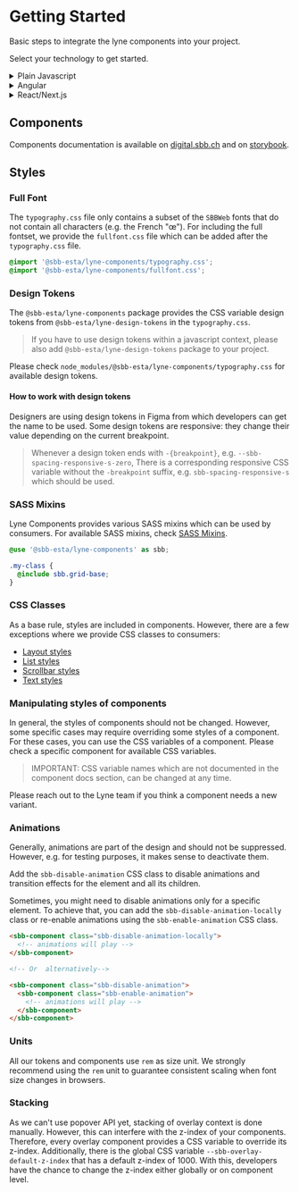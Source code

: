 
<Meta title="introduction/Getting Started" />

# Getting Started

Basic steps to integrate the lyne components into your project.

Select your technology to get started.

<details>
  <summary>Plain Javascript</summary>

1. Install the `@sbb-esta/lyne-components` package:

   ```sh
   npm install --save @sbb-esta/lyne-components
   ```

   or, if using yarn:

   ```sh
   yarn add @sbb-esta/lyne-components
   ```

2. Including typography is required to apply all SBB styles to your application.

   ```css
   @import 'node_modules/@sbb-esta/lyne-components/typography.css';
   ```

3. Import the desired element and add it to globalThis:

   ```ts
   import { SbbButtonElement } from '@sbb-esta/lyne-components/button.js';

   globalThis.SbbButtonElement = SbbButtonElement;
   ```

</details>

<details>
  <summary>Angular</summary>

> ⓘ We will soonish provide a Lyne Angular Wrapper which helps to use lyne components in Angular.
> However, it's already possible to use Lyne Components in Angular.

1. Install Angular CLI, see [Angular CLI documentation](https://cli.angular.io/)
2. Install the `@sbb-esta/lyne-components` package:

   ```sh
   npm install --save @sbb-esta/lyne-components
   ```

   or, if using yarn:

   ```sh
   yarn add @sbb-esta/lyne-components
   ```

3. Including typography is required to apply all SBB styles to your application. That is doable by editing the `styles.(s)css`:

   ```css
   @import 'node_modules/@sbb-esta/lyne-components/typography.css';
   ```

   or editing your `angular.json`:

   ```json
     ...
     "styles": [
       "src/styles.scss",
       "node_modules/@sbb-esta/lyne-components/typography.css"
     ],
     ...
   ```

4. In order to use web components with Angular, you have to import `CUSTOM_ELEMENT_SCHEMA` from the `@angular/core` package.

### Example app

```ts
import { CUSTOM_ELEMENTS_SCHEMA, Component } from '@angular/core';
import { bootstrapApplication } from '@angular/platform-browser';

import '@sbb-esta/lyne-components/button.js';

@Component({
  selector: 'my-app',
  standalone: true,
  schemas: [CUSTOM_ELEMENTS_SCHEMA],
  template: ` <sbb-button>Lorem ipsum</sbb-button> `,
})
export class App {}

bootstrapApplication(App).catch((err) => console.error(err));
```

</details>

<details>
  <summary>React/Next.js</summary>

1. Prepare a React and Next.js setup.
2. Install the `@sbb-esta/lyne-components-react` package:

   ```sh
   npm install --save @sbb-esta/lyne-components-react
   ```

   or, if using yarn:

   ```sh
   yarn add @sbb-esta/lyne-components-react
   ```

3. Including typography globally is required to apply all SBB styles to your application.

   ```css
   @import '~@sbb-esta/lyne-components/typography.css';
   ```

4. Enhance the `transpilePackages` array in Next.Js config.

   ```js
   module.exports = {
     ...,
     transpilePackages: [
       '@sbb-esta/lyne-components-react',
       '@sbb-esta/lyne-components',
       '@lit/react',
       '@lit/reactive-element',
       'lit',
       'lit-html',
       'lit-element',
     ],
   }
   ```

5. (Optional) To activate Server Side Rendering with Declarative Shadow DOM, you have to install the `@lit-labs/nextjs` package and use the method `withLitSSR()`:

   ```js
   const withLitSSR = require('@lit-labs/nextjs')({
     addDeclarativeShadowDomPolyfill: true,
   });

   module.exports = withLitSSR({
       ...,
       transpilePackages: [
         '@sbb-esta/lyne-components',
         '@sbb-esta/lyne-components-react',
         '@sbb-esta/lyne-design-tokens',
         '@lit-labs/nextjs',
         '@lit-labs/ssr',
         '@lit-labs/ssr-react',
         '@lit/react',
         '@lit/reactive-element',
         'lit',
         'lit-element',
         'lit-html',
       ],
     });
   ```

6. Import and use lyne component:

   ```tsx
   import { SbbButton } from '@sbb-esta/lyne-components-react/button';

   export default function MyComponent() {
     return <SbbButton onClick={() => {}}></SbbButton>;
   }
   ```

   Whenever e.g. types are needed, they can be imported directly from the `@sbb-esta/lyne-components` package:

   ```tsx
   import type { SbbButtonSize } from '@sbb-esta/lyne-components/button.js';
   import { SbbButton } from '@sbb-esta/lyne-components-react/button';

   export default function MyComponent() {
     const size: SbbButtonSize = 'm';
     return <SbbButton onClick={() => {}} size={size}></SbbButton>;
   }
   ```

</details>

## Components

Components documentation is available on [digital.sbb.ch](https://digital.sbb.ch)
and on [storybook](https://lyne-storybook.app.sbb.ch).

## Styles

### Full Font

The `typography.css` file only contains a subset of the `SBBWeb` fonts that do not contain all characters (e.g. the French "œ").
For including the full fontset, we provide the `fullfont.css` file which can be added after the `typography.css` file.

```css
@import '@sbb-esta/lyne-components/typography.css';
@import '@sbb-esta/lyne-components/fullfont.css';
```

### Design Tokens

The `@sbb-esta/lyne-components` package provides the CSS variable design tokens
from `@sbb-esta/lyne-design-tokens` in the `typography.css`.

> If you have to use design tokens within a javascript context,
> please also add `@sbb-esta/lyne-design-tokens` package to your project.

Please check `node_modules/@sbb-esta/lyne-components/typography.css` for available design tokens.

#### How to work with design tokens

Designers are using design tokens in Figma from which developers can get the name to be used.
Some design tokens are responsive: they change their value depending on the current breakpoint.

> Whenever a design token ends with `-{breakpoint}`, e.g. `--sbb-spacing-responsive-s-zero`,
> There is a corresponding responsive CSS variable without the `-breakpoint` suffix,
> e.g. `sbb-spacing-responsive-s` which should be used.

### SASS Mixins

Lyne Components provides various SASS mixins which can be used by consumers.
For available SASS mixins, check [SASS Mixins](https://github.com/lyne-design-system/lyne-components/tree/main/src/components/core/styles/mixins).

```scss
@use '@sbb-esta/lyne-components' as sbb;

.my-class {
  @include sbb.grid-base;
}
```

### CSS Classes

As a base rule, styles are included in components. However, there are a few exceptions
where we provide CSS classes to consumers:

- [Layout styles](https://lyne-storybook.app.sbb.ch/?path=/docs/styles-layout--docs)
- [List styles](https://lyne-storybook.app.sbb.ch/?path=/docs/styles-list--docs)
- [Scrollbar styles](https://lyne-storybook.app.sbb.ch/?path=/docs/styles-scrollbar--docs)
- [Text styles](https://lyne-storybook.app.sbb.ch/?path=/docs/styles-typography--docs)

### Manipulating styles of components

In general, the styles of components should not be changed.
However, some specific cases may require overriding some styles of a component.
For these cases, you can use the CSS variables of a component. Please check a specific component for available CSS variables.

> IMPORTANT: CSS variable names which are not documented in the component docs section, can be changed at any time.

Please reach out to the Lyne team if you think a component needs a new variant.

### Animations

Generally, animations are part of the design and should not be suppressed.
However, e.g. for testing purposes, it makes sense to deactivate them.

Add the `sbb-disable-animation` CSS class to disable animations and transition effects for the element and all its children.

Sometimes, you might need to disable animations only for a specific element.
To achieve that, you can add the `sbb-disable-animation-locally` class or re-enable animations using the `sbb-enable-animation` CSS class.

```html
<sbb-component class="sbb-disable-animation-locally">
  <!-- animations will play -->
</sbb-component>

<!-- Or  alternatively-->

<sbb-component class="sbb-disable-animation">
  <sbb-component class="sbb-enable-animation">
    <!-- animations will play -->
  </sbb-component>
</sbb-component>
```

### Units

All our tokens and components use `rem` as size unit.
We strongly recommend using the `rem` unit to guarantee consistent scaling
when font size changes in browsers.

### Stacking

As we can't use popover API yet, stacking of overlay context is done manually.
However, this can interfere with the z-index of your components.
Therefore, every overlay component provides a CSS variable to override its z-index.
Additionally, there is the global CSS variable `--sbb-overlay-default-z-index` that has a default z-index of 1000.
With this, developers have the chance to change the z-index either globally or on component level.
